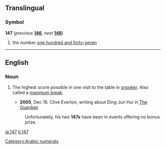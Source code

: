 ==Translingual==

===Symbol===
'''147''' (''previous'' '''[[146]]''', ''next'' '''[[148]]''')

# the number [[one hundred and forty-seven]]

[[Category:Arabic numerals]]
----


==English==

===Noun===
{{en-noun}}

# {{context|snooker}} The highest score possible in one visit to the table in [[snooker]]. Also called a [[maximum break]].
#*'''2005''', Dec 16. Clive Everton, writing about  Ding Jun Hui in [[w:The Guardian|The Guardian]]
#:Unfortunately, his two '''147s''' have been in events offering no bonus prize.

[[ia:147]]
[[li:147]]
